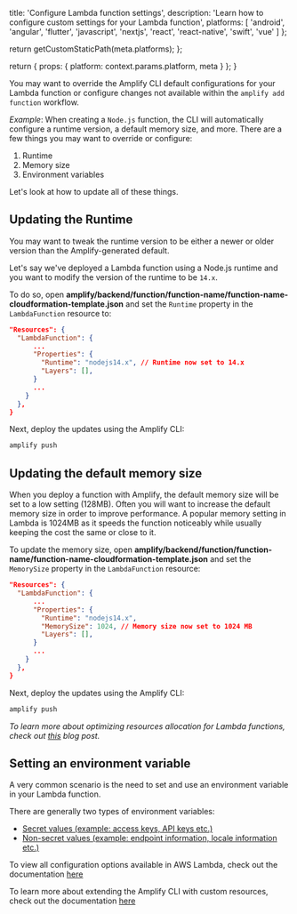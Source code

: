                   
  title: 'Configure Lambda function settings',
  description: 'Learn how to configure custom settings for your Lambda function',
  platforms: [
                'android',
                'angular',
                'flutter',
                'javascript',
                'nextjs',
                'react',
                'react-native',
                'swift',
                'vue'
              ]
};

  return getCustomStaticPath(meta.platforms);
};

  return {
    props: {
      platform: context.params.platform,
      meta
    }
  };
}
          

You may want to override the Amplify CLI default configurations for your Lambda function or configure changes not available within the `amplify add function` workflow.

*Example*: When creating a `Node.js` function, the CLI will automatically configure a runtime version, a default memory size, and more. There are a few things you may want to override or configure:

1. Runtime
2. Memory size
3. Environment variables

Let's look at how to update all of these things.

## Updating the Runtime

You may want to tweak the runtime version to be either a newer or older version than the Amplify-generated default.

Let's say we've deployed a Lambda function using a Node.js runtime and you want to modify the version of the runtime to be `14.x`.

To do so, open __amplify/backend/function/function-name/function-name-cloudformation-template.json__ and set the `Runtime` property in the `LambdaFunction` resource to:

```json
"Resources": {
  "LambdaFunction": {
      ...
      "Properties": {
        "Runtime": "nodejs14.x", // Runtime now set to 14.x
        "Layers": [],
      }
      ...
    }
  },
}
```

Next, deploy the updates using the Amplify CLI:

```sh
amplify push
```

## Updating the default memory size

When you deploy a function with Amplify, the default memory size will be set to a low setting (128MB). Often you will want to increase the default memory size in order to improve performance. A popular memory setting in Lambda is 1024MB as it speeds the function noticeably while usually keeping the cost the same or close to it.

To update the memory size, open __amplify/backend/function/function-name/function-name-cloudformation-template.json__ and set the `MemorySize` property in the `LambdaFunction` resource:

```json
"Resources": {
  "LambdaFunction": {
      ...
      "Properties": {
        "Runtime": "nodejs14.x",
        "MemorySize": 1024, // Memory size now set to 1024 MB
        "Layers": [],
      }
      ...
    }
  },
}
```

Next, deploy the updates using the Amplify CLI:

```sh
amplify push
```

_To learn more about optimizing resources allocation for Lambda functions, check out [this](https://dev.to/aws/deep-dive-finding-the-optimal-resources-allocation-for-your-lambda-functions-35a6) blog post._

## Setting an environment variable

A very common scenario is the need to set and use an environment variable in your Lambda function.

There are generally two types of environment variables:
- [Secret values (example: access keys, API keys etc.)](/[platform]/build-a-backend/functions/secrets/)
- [Non-secret values (example: endpoint information, locale information etc.)](/[platform]/build-a-backend/functions/environment-variables/)

<Callout>

To view all configuration options available in AWS Lambda, check out the documentation [here](https://docs.aws.amazon.com/AWSCloudFormation/latest/UserGuide/aws-properties-lambda-function-environment.html)

To learn more about extending the Amplify CLI with custom resources, check out the documentation [here](/[platform]/tools/cli/custom/cdk/)

</Callout>
